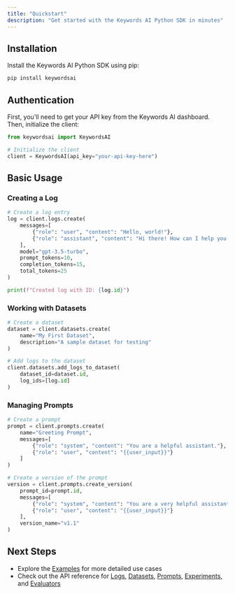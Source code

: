 ```yaml
---
title: "Quickstart"
description: "Get started with the Keywords AI Python SDK in minutes"
---
```


## Installation

Install the Keywords AI Python SDK using pip:

```bash
pip install keywordsai
```

## Authentication

First, you'll need to get your API key from the Keywords AI dashboard. Then, initialize the client:

```python
from keywordsai import KeywordsAI

# Initialize the client
client = KeywordsAI(api_key="your-api-key-here")
```

## Basic Usage

### Creating a Log

```python
# Create a log entry
log = client.logs.create(
    messages=[
        {"role": "user", "content": "Hello, world!"},
        {"role": "assistant", "content": "Hi there! How can I help you today?"}
    ],
    model="gpt-3.5-turbo",
    prompt_tokens=10,
    completion_tokens=15,
    total_tokens=25
)

print(f"Created log with ID: {log.id}")
```

### Working with Datasets

```python
# Create a dataset
dataset = client.datasets.create(
    name="My First Dataset",
    description="A sample dataset for testing"
)

# Add logs to the dataset
client.datasets.add_logs_to_dataset(
    dataset_id=dataset.id,
    log_ids=[log.id]
)
```

### Managing Prompts

```python
# Create a prompt
prompt = client.prompts.create(
    name="Greeting Prompt",
    messages=[
        {"role": "system", "content": "You are a helpful assistant."},
        {"role": "user", "content": "{{user_input}}"}
    ]
)

# Create a version of the prompt
version = client.prompts.create_version(
    prompt_id=prompt.id,
    messages=[
        {"role": "system", "content": "You are a very helpful assistant."},
        {"role": "user", "content": "{{user_input}}"}
    ],
    version_name="v1.1"
)
```

## Next Steps

- Explore the [Examples](/python-sdk/examples) for more detailed use cases
- Check out the API reference for [Logs](/python-sdk/logs/overview), [Datasets](/python-sdk/datasets/overview), [Prompts](/python-sdk/prompts/overview), [Experiments](/python-sdk/experiments/overview), and [Evaluators](/python-sdk/evaluators/overview)
